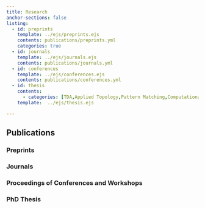 ```yaml
---
title: Research
anchor-sections: false
listing: 
  - id: preprints
    template: ../ejs/preprints.ejs
    contents: publications/preprints.yml
    categories: true
  - id: journals
    template: ../ejs/journals.ejs
    contents: publications/journals.yml
  - id: conferences
    template: ../ejs/conferences.ejs
    contents: publications/conferences.yml 
  - id: thesis
    contents: 
      - categories: [TDA,Applied Topology,Pattern Matching,Computational Geometry]
    template:  ../ejs/thesis.ejs

---
```


## Publications

### Preprints
::: {#preprints}
:::

### Journals
::: {#journals}
:::

### Proceedings of Conferences and Workshops
::: {#conferences}
:::

### PhD Thesis
::: {#thesis}
:::
